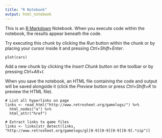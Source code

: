 ```yaml
---
title: "R Notebook"
output: html_notebook
---
```


This is an [R Markdown](http://rmarkdown.rstudio.com) Notebook. When you execute code within the notebook, the results appear beneath the code. 

Try executing this chunk by clicking the *Run* button within the chunk or by placing your cursor inside it and pressing *Ctrl+Shift+Enter*. 

```setup
plot(cars)
```

Add a new chunk by clicking the *Insert Chunk* button on the toolbar or by pressing *Ctrl+Alt+I*.

When you save the notebook, an HTML file containing the code and output will be saved alongside it (click the *Preview* button or press *Ctrl+Shift+K* to preview the HTML file).

```Download

# List all hyperlinks on page
links <- read_html("http://www.retrosheet.org/gamelogs/") %>%
  html_nodes("a") %>%
  html_attr("href")

# Extract links to game files
links <- links[str_detect(links, "http://www.retrosheet.org/gamelogs/gl[0-9][0-9][0-9][0-9].*zip")]


```

